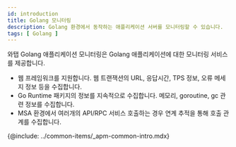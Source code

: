```yaml
---
id: introduction
title: Golang 모니터링
description: Golang 환경에서 동작하는 애플리케이션 서버를 모니터링할 수 있습니다.
tags: [ Golang ]
---
```



와탭 Golang 애플리케이션 모니터링은 Golang 애플리케이션에 대한 모니터링 서비스를 제공합니다.

- 웹 프레임워크를 지원합니다. 웹 트랜잭션의 URL, 응답시간, TPS 정보, 오류 메세지 정보 등을 수집합니다.
- Go Runtime 패키지의 정보를 지속적으로 수집합니다. 메모리, goroutine, gc 관련 정보를 수집합니다.
- MSA 환경에서 여러개의 API/RPC 서비스 호출하는 경우 연계 추적을 통해 호출 관계를 수집합니다.

{@include: ../common-items/_apm-common-intro.mdx}